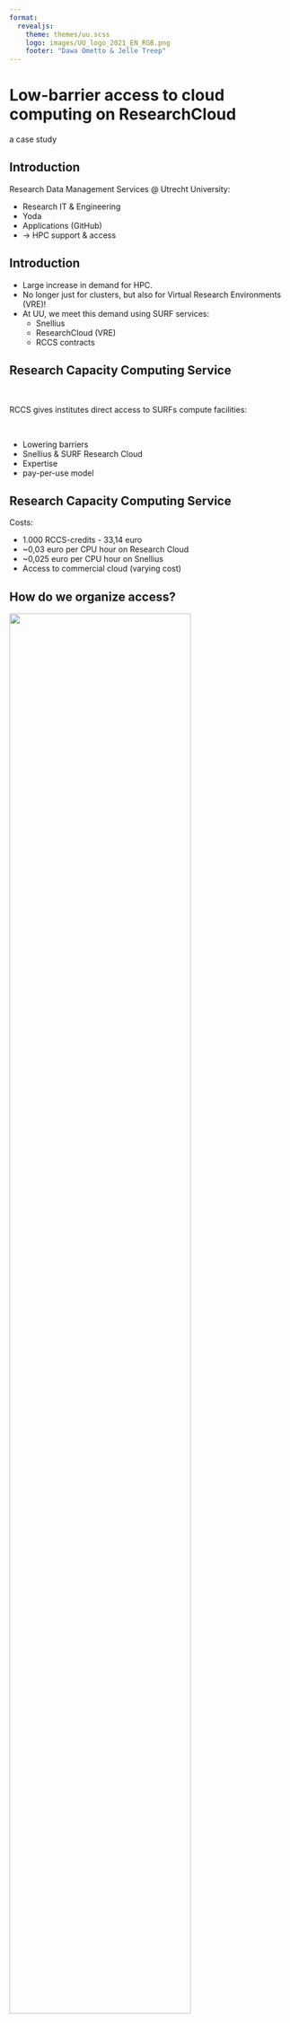 ```yaml
--- 
format: 
  revealjs:
    theme: themes/uu.scss
    logo: images/UU_logo_2021_EN_RGB.png
    footer: "Dawa Ometto & Jelle Treep"
---
```


# Low-barrier access to cloud computing on ResearchCloud {data-background-color="#FFCD00"}

::: {.r-stack}
a case study
:::

::: {.footer}
:::

## Introduction
::: {.theme-section}

Research Data Management Services @ Utrecht University:

- Research IT & Engineering
- Yoda
- Applications (GitHub)
- &rarr; HPC support & access

:::

## Introduction
::: {.theme-section}

- Large increase in demand for HPC.
- No longer just for clusters, but also for Virtual Research Environments (VRE)!
- At UU, we meet this demand using SURF services:
    - Snellius
    - ResearchCloud (VRE)
    - RCCS contracts

:::

## Research Capacity Computing Service
::: {.theme-section}

<br>

RCCS gives institutes direct access to SURFs compute facilities:

<br>

- Lowering barriers 
- Snellius & SURF Research Cloud
- Expertise 
- pay-per-use model


:::

## Research Capacity Computing Service
::: {.theme-section}

Costs:

- 1.000 RCCS-credits - 33,14 euro
- ~0,03 euro per CPU hour on Research Cloud
- ~0,025 euro per CPU hour on Snellius
- Access to commercial cloud (varying cost)

:::

## How do we organize access?

![](images/website.png){width=80%}

- Intake with engineer (30 minutes)
- Starting budget of 10.000 credits


## How do we organize access?
::: {.theme-section}

Intake meeting:

* 30 minutes
* Check code and compute requirements
* Advice on platform
* Request account
:::

## Support

::: {.theme-section}

Support provided by Research Engineers:

- Getting started workshop (SRC)
- Catalog development (SRC)
- Basic user support (Snellius and SRC)
- Weekly walk-in hours
:::

## History
::: {.theme-section}
:::: {.columns}
::: {.column width=50%}
- RCCS @ UU runs for ~8 years (Kees van Eijden)
- From ~10 users to >100 users (1 every 2 months to 5 per week (peak))
:::
::: {.column width=50%}
![RCCS reports](images/yearly_usage.png)
:::
::::
:::

## Research Cloud projects

::: {.theme-section}

:::: {.columns}
::: {.column width=50%}
![RCCS reports](images/src_budgets.png){width=100%}
:::
::: {.column width=50%}
<br>
<br>

| Faculty | Projects |
|---------|----------|
| Geosciences | 16 |
| Science | 28 |
| Humanities | 20 |
| Social Sciences | 17 |
| Law and Economics | 13 |
| Veterinary Medicine | 13 |

: {.striped}

:::
::::
:::

## CPU vs. GPU on Research Cloud

::: {.theme-section}
![RCCS reports](images/monthly_usage.png)
:::

##

::: {.theme-section}
![NWO website](images/small_compute.png)
:::


## What do we learn from this?

- Large demand for flexible HPC solutions at small-medium (VRE) as well as large (Snellius) scale.
- RCSS starting budgets help researchers to conduct exploratory studies, often leading to larger projects.

## What do we learn from this?

Success factors at UU:

- Low-barrier signup
- Low-barrier user support
- Hands-on engineering support
- Good relations with IT groups at faculties

Most importantly:

- Dedicated team of engineers, developers, admins (~TODO number of people/fte?)

## Future challenges

Challenges when scaling up further:

- Ensuring enough user support and intake capacity, together with faculties
- Billing recurring large users internally

# {data-background-color="#FFCD00"}

![](images/UU_logo_2021_EN_RGB_payoff.png)
